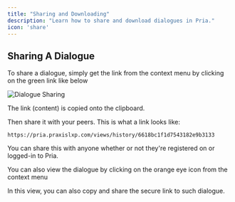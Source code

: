 ```yaml
---
title: "Sharing and Downloading"
description: "Learn how to share and download dialogues in Pria."
icon: 'share'
---
```


## Sharing A Dialogue

To share a dialogue, simply get the link from the context menu by clicking on the green link like below

![Dialogue Sharing](/images/guides/content-and-media/dialogue-share.webp)

The link (content) is copied onto the clipboard.


Then share it with your peers. This is what a link looks like:

```
https://pria.praxislxp.com/views/history/6618bc1f1d7543182e9b3133
```

You can share this with anyone whether or not they're registered on or logged-in to Pria.

You can also view the dialogue by clicking on the orange eye icon from the context menu


In this view, you can also copy and share the secure link to such dialogue.

